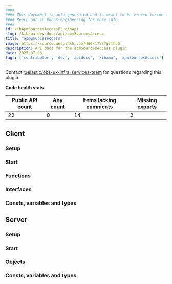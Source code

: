 ```yaml
---
####
#### This document is auto-generated and is meant to be viewed inside our experimental, new docs system.
#### Reach out in #docs-engineering for more info.
####
id: kibApmSourcesAccessPluginApi
slug: /kibana-dev-docs/api/apmSourcesAccess
title: "apmSourcesAccess"
image: https://source.unsplash.com/400x175/?github
description: API docs for the apmSourcesAccess plugin
date: 2025-07-06
tags: ['contributor', 'dev', 'apidocs', 'kibana', 'apmSourcesAccess']
---
```




Contact [@elastic/obs-ux-infra_services-team](https://github.com/orgs/elastic/teams/obs-ux-infra_services-team) for questions regarding this plugin.

**Code health stats**

| Public API count  | Any count | Items lacking comments | Missing exports |
|-------------------|-----------|------------------------|-----------------|
| 22 | 0 | 14 | 2 |

## Client

### Setup
<DocDefinitionList data={[apmSourcesAccessObj.client.setup]}/>

### Start
<DocDefinitionList data={[apmSourcesAccessObj.client.start]}/>

### Functions
<DocDefinitionList data={apmSourcesAccessObj.client.functions}/>

### Interfaces
<DocDefinitionList data={apmSourcesAccessObj.client.interfaces}/>

### Consts, variables and types
<DocDefinitionList data={apmSourcesAccessObj.client.misc}/>

## Server

### Setup
<DocDefinitionList data={[apmSourcesAccessObj.server.setup]}/>

### Start
<DocDefinitionList data={[apmSourcesAccessObj.server.start]}/>

### Objects
<DocDefinitionList data={apmSourcesAccessObj.server.objects}/>

### Consts, variables and types
<DocDefinitionList data={apmSourcesAccessObj.server.misc}/>

